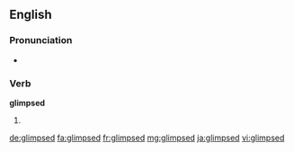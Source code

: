 ==English==

===Pronunciation===
* {{rhymes|ɪmpst|lang=en}}

===Verb===
'''glimpsed'''

# {{en-past of|glimpse}}

[[de:glimpsed]]
[[fa:glimpsed]]
[[fr:glimpsed]]
[[mg:glimpsed]]
[[ja:glimpsed]]
[[vi:glimpsed]]